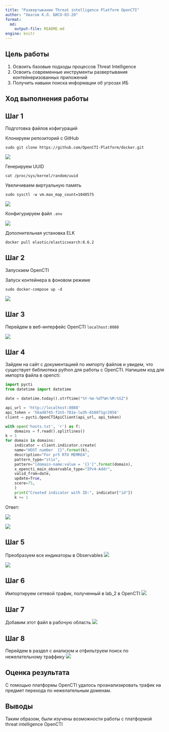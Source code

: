 ---
title: "Развертывание Threat intelligence Platform OpenCTI"
author: "Хватов К.Л. БИСО-03-20"
format:   
  md:
    output-file: README.md
engine: knitr
---

## Цель работы

1.  Освоить базовые подходы процессов Threat Intelligence
2.  Освоить современные инструменты развертывания контейнеризованных приложений
3.  Получить навыки поиска информации об угрозах ИБ

## Ход выполнения работы

## Шаг 1

Подготовка файлов кофигураций

Клонируем репозиторий с GitHub

`sudo git clone https://github.com/OpenCTI-Platform/docker.git`

![](1.jpg)

Генерируем UUID

`cat /proc/sys/kernel/random/uuid`

Увеличиваем виртуальную память

`sudo sysctl -w vm.max_map_count=1048575`

![](2.jpg)

Конфигурируем файл `.env`

![](3.jpg)

Дополнительная установка ELK

`docker pull elastic/elasticsearch:8.6.2`

## Шаг 2

Запускаем OpenCTI

Запуск контейнера в фоновом режиме

`sudo docker-compose up -d`

![](4.jpg)

## Шаг 3

Перейдем в веб-интерфейс OpenCTI `localhost:8088`

![](5.jpg)

## Шаг 4

Зайдем на сайт с документацией по импорту файлов и увидем, что существует библиотека python для работы с OpenCTI. Напишем код для импорта файла в opencti:

``` python
import pycti
from datetime import datetime

date = datetime.today().strftime("%Y-%m-%dT%H:%M:%SZ")

api_url = 'http://localhost:8088'
api_token = '56ad8745-f2n5-781e-lw3h-658071gr2956'
client = pycti.OpenCTIApiClient(api_url, api_token)

with open('hosts.txt', 'r') as f:
    domains = f.read().splitlines()
k = 1
for domain in domains:
    indicator = client.indicator.create(
    name="HOST number  {}".format(k),
    description="For pr5 RTU MEMREA",
    pattern_type="stix",
    pattern="[domain-name:value = '{}']".format(domain),
    x_opencti_main_observable_type="IPv4-Addr",
    valid_from=date,
    update=True,
    score=75,
    )
    print("Created indicator with ID:", indicator["id"])
    k += 1
```

Ответ:

![](6.jpg)

![](7.jpg)

## Шаг 5

Преобразуем все индикаторы в Observables
![](8.jpg)

![](9.jpg)

## Шаг 6

Импортируем сетевой трафик, полученный в lab_2 в OpenCTI ![](10.jpg)

## Шаг 7

Добавим этот файл в рабочую область ![](11.jpg)

## Шаг 8

Перейдем в раздел с анализом и отфильтруем поиск по нежелательному траффику ![](12.jpg)

## Оценка результата

С помощью платформы OpenCTI удалось проанализировать трафик на предмет перехода по нежелательным доменам.

## Выводы

Таким образом, были изучены возможности работы с платформой threat intelligence OpenCTI
